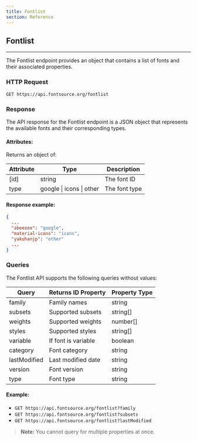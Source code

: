 ```yaml
---
title: Fontlist
section: Reference
---
```


## Fontlist
---

The Fontlist endpoint provides an object that contains a list of fonts and their associated properties.

### HTTP Request

`GET https://api.fontsource.org/fontlist`

### Response

The API response for the Fontlist endpoint is a JSON object that represents the available fonts and their corresponding types.

#### Attributes:

Returns an object of:

| Attribute | Type                             | Description   |
| --------- | -------------------------------- | ------------- |
| [id]      | string                           | The font ID   |
| type      | google &#124; icons &#124; other | The font type |

#### Response example:

```json
{
  ...
  "abeezee": "google",
  "material-icons": "icons",
  "yakuhanjp": "other"
  ...
}
```

### Queries

The Fontlist API supports the following queries without values:

| Query        | Returns ID Property | Property Type |
| ------------ | ------------------- | ------------- |
| family       | Family names        | string        |
| subsets      | Supported subsets   | string[]      |
| weights      | Supported weights   | number[]      |
| styles       | Supported styles    | string[]      |
| variable     | If font is variable | boolean       |
| category     | Font category       | string        |
| lastModified | Last modified date  | string        |
| version      | Font version        | string        |
| type         | Font type           | string        |

#### Example:

- `GET https://api.fontsource.org/fontlist?family`
- `GET https://api.fontsource.org/fontlist?subsets`
- `GET https://api.fontsource.org/fontlist?lastModified`

> **Note:** You cannot query for multiple properties at once.
